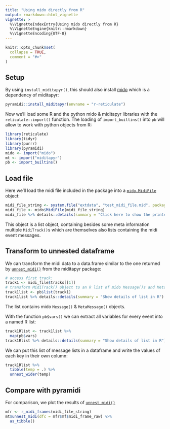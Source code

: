 ```yaml
---
title: "Using mido directly from R"
output: rmarkdown::html_vignette
vignette: >
  %\VignetteIndexEntry{Using mido directly from R}
  %\VignetteEngine{knitr::rmarkdown}
  %\VignetteEncoding{UTF-8}
---
```


```r
knitr::opts_chunk$set(
  collapse = TRUE,
  comment = "#>"
)
```

## Setup

By using `install_miditapyr()`, this should also install [mido](https://github.com/mido/mido) which is a 
dependency of miditapyr:

```r
pyramidi::install_miditapyr(envname = "r-reticulate")
```

Now we'll load some R and the python mido & miditapyr libraries with the `reticulate::import()` function.
The loading of `import_builtins()` into `pb` will allow to work with python objects from R:


```r
library(reticulate)
library(tidyr)
library(purrr)
library(pyramidi)
mido <- import("mido")
mt <- import("miditapyr")
pb <- import_builtins()
```

## Load file

Here we'll load the midi file included in the package into a  [`mido.MidiFile`](https://mido.readthedocs.io/en/latest/lib.html#mido.MidiFile) object:

```r
midi_file_string <- system.file("extdata", "test_midi_file.mid", package = "pyramidi")
midi_file <- mido$MidiFile(midi_file_string)
midi_file %>% details::details(summary = "Click here to show the printed mido `MidiFile()` object")
```

This object is a list object, containing besides some meta information
multiple `MidiTrack()`s which are themselves also lists containing the midi event
messages.

## Transform to unnested dataframe 

We can transform the midi data to a data.frame similar to the one returned by
[`unnest_midi()`](https://miditapyr.readthedocs.io/en/latest/miditapyr.html#miditapyr.mido_io.unnest_midi)
from the miditapyr package:


```r
# access first track:
track1 <- midi_file$tracks[[1]]
# transform MidiTrack() object to an R list of mido Message()s and MetaMessage()s:
track1list <- pb$list(track1)
track1list %>% details::details(summary = "Show details of list in R")
```

The list contains mido `Message()` & `MetaMessage()` objects.

With the function `pb$vars()` we can extract all variables for every 
event into a named R list:

```r
track1Rlist <- track1list %>% 
  map(pb$vars)
track1Rlist %>% details::details(summary = "Show details of list in R")

```

We can put this list of message lists in a dataframe and write the values of 
each key in their own column:


```r
track1Rlist %>% 
  tibble(temp = .) %>% 
  unnest_wider(temp)
```


## Compare with pyramidi

For comparison, we plot the results of [`unnest_midi()`](https://miditapyr.readthedocs.io/en/latest/miditapyr.html#miditapyr.mido_io.unnest_midi)


```r
mfr <- r_midi_frames(midi_file_string)
mt$unnest_midi(dfc = mfr$mf$midi_frame_raw) %>% 
  as_tibble()
```

